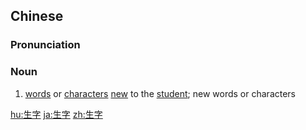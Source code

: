 ==Chinese==
{{zh-forms}}

===Pronunciation===
{{zh-pron
|m=shēngzì
|c=saang1 zi6
|mn=qz,xm:chhiⁿ-lī/zz:chheⁿ-jī
|cat=n
}}

===Noun===
{{zh-noun}}

# [[word]]s or [[character]]s [[new]] to the [[student]]; new words or characters

[[hu:生字]]
[[ja:生字]]
[[zh:生字]]